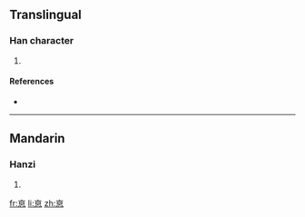 ==Translingual==

===Han character===
{{Han char|rn=61|rad=心|as=06|sn=10|four=|canj=卜日心 (YAP)}}

# {{defn|Han|sort=心06}}

====References====
* {{Han ref|kx=0386.161|dkj=10617|dj=0718.120|hdz=42292.080|uh=6074|ud=24692}}

----

==Mandarin==

===Hanzi===
{{cmn-hanzi|pin=[[dé]] ([[de2]])|wg=te<sup>2</sup>}}

# {{defn|Mandarin}}

[[fr:恴]]
[[li:恴]]
[[zh:恴]]